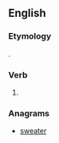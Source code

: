==English==

===Etymology===
{{suffix|wear|est|lang=en}}.

===Verb===
{{head|en}}

# {{context|archaic|lang=en}} {{en-archaic second-person singular of|wear|lang=en}}

===Anagrams===
* [[sweater#English|sweater]]